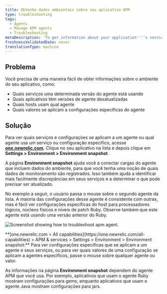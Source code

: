 ```yaml
---
title: Obtenha dados ambientais sobre seu aplicativo APM
type: troubleshooting
tags:
  - Agents
  - Manage APM agents
  - Troubleshooting
metaDescription: 'To get information about your application''''s services, agent versions, and other settings, use APM''s Environment snapshot page.'
freshnessValidatedDate: never
translationType: machine
---
```


## Problema

Você precisa de uma maneira fácil de obter informações sobre o ambiente do seu aplicativo, como:

* Quais serviços uma determinada versão do agente está usando
* Quais aplicativos têm versões de agente desatualizadas
* Quais hosts usam qual agente
* Quais valores se aplicam a configurações específicas do agente

## Solução

Para ver quais serviços e configurações se aplicam a um agente ou qual agente usa um serviço ou configuração específico, acesse <DNT>**[one.newrelic.com](https://one.newrelic.com/all-capabilities)**</DNT>. Clique no seu aplicativo na lista e depois clique em <DNT>**Settings > Environment > Environment snapshot**</DNT>.

A página <DNT>**Environment snapshot**</DNT> ajuda você a conectar cargas do agente que incluem dados do ambiente, para que você tenha uma noção de quais dados de monitoramento são registrados. Isso também ajuda a identificar mais facilmente discrepâncias em seus serviços e a determinar o que pode precisar ser atualizado.

No exemplo a seguir, o usuário passa o mouse sobre o segundo agente da lista. A maioria das configurações desse agente é consistente com outras, mas é fácil ver configurações específicas do host para processadores lógicos, núcleos físicos e níveis de patch Ruby. Observe também que este agente está usando uma versão anterior do Ruby.

<img
  title="troubleshooting-apm-environment.png"
  alt="Screenshot showing how to troubleshoot apm agent."
  src="/images/apm_screenshot-full_environment-UI.webp"
/>

<figcaption>
  <DNT>**[one.newrelic.com > All capabilities](https://one.newrelic.com/all-capabilities) > APM & services > Settings > Environment > Environment snapshot:**</DNT> Para ver configurações específicas que se aplicam a um agente e seus serviços, ou para ver quais valores de uma configuração se aplicam a agentes específicos, passe o mouse sobre qualquer agente ou valor.
</figcaption>

As informações na página <DNT>**Environment snapshot**</DNT> dependem do agente APM que você usa. Por exemplo, aplicativos que usam o agente Ruby mostram configurações para gems, enquanto aplicativos que usam o agente Java mostram configurações para jars.
